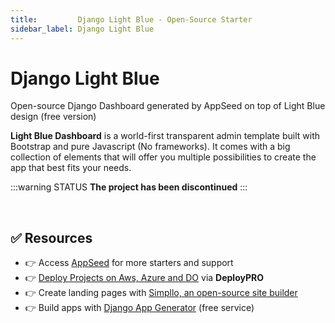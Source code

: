 ```yaml
---
title:         Django Light Blue - Open-Source Starter
sidebar_label: Django Light Blue
---
```


# Django Light Blue

<SubHeading>Open-source Django Dashboard generated by AppSeed on top of Light Blue design (free version)</SubHeading>

**Light Blue Dashboard** is a world-first transparent admin template built with Bootstrap and pure Javascript (No frameworks). It comes with a big collection of elements that will offer you multiple possibilities to create the app that best fits your needs.

:::warning STATUS 
**The project has been discontinued**
:::

<br />

## ✅ Resources

- 👉 Access [AppSeed](https://appseed.us/) for more starters and support 
- 👉 [Deploy Projects on Aws, Azure and DO](https://www.docs.deploypro.dev/) via **DeployPRO**
- 👉 Create landing pages with [Simpllo, an open-source site builder](https://www.simpllo.com/)
- 👉 Build apps with [Django App Generator](https://app-generator.dev/django/) (free service)

